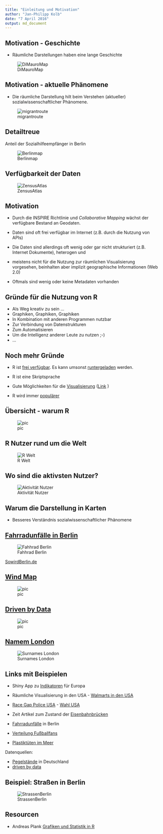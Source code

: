 ```yaml
---
title: "Einleitung und Motivation"
author: "Jan-Philipp Kolb"
date: "7 April 2016"
output: md_document
---
```


## Motivation - Geschichte

- Räumliche Darstellungen haben eine lange Geschichte

![DiMauroMap](https://raw.githubusercontent.com/Japhilko/GeoData/master/data/figure/FraMauroDetailedMap.jpeg.jpg)

## Motivation - aktuelle Phänomene

- Die räumliche Darstellung hilt beim Verstehen (aktueller) sozialwissenschaftlicher Phänomene.


![migrantroute](https://camo.githubusercontent.com/5cb1ec9daa4eac2f5ecfd2a6af1de67d8536bd2b/687474703a2f2f69636865662e626263692e636f2e756b2f6e6577732f3632342f63707370726f6470622f333246362f70726f64756374696f6e2f5f38353136343033315f6d696772616e745f6a6f75726e6579735f7475726b65795f746f5f6765726d616e795f3632342e706e67)

## Detailtreue

Anteil der Sozialhilfeempfänger in Berlin 

![Berlinmap](https://camo.githubusercontent.com/112bcb5d023a4bb5abfb4a3fedc8ec6f510fd4e0/687474703a2f2f7777772e74616765737370696567656c2e64652f696d616765732f736f7a69616c68696c6665656d706661656e6765722f313438373333362f352d666f726d617431312e6a7067)


## Verfügbarkeit der Daten

![ZensusAtlas](https://raw.githubusercontent.com/Japhilko/GeoData/master/data/figure/Zensus_Mannheim2.png)


## Motivation

- Durch die INSPIRE Richtlinie und *Collaborative Mapping* wächst der verfügbare Bestand an Geodaten.


- Daten sind oft frei verfügbar im Internet (z.B. durch die Nutzung von APIs)
- Die Daten sind allerdings oft wenig oder gar nicht strukturiert (z.B. Internet Dokumente), heterogen und
- meistens nicht für die Nutzung zur räumlichen Visualisierung vorgesehen, beinhalten aber implizit  geographische Informationen (Web 2.0)
- Oftmals sind wenig oder keine Metadaten vorhanden

## Gründe für die Nutzung von R

- Als Weg kreativ zu sein ...
- Graphiken, Graphiken, Graphiken
- In Kombination mit anderen Programmen nutzbar
- Zur Verbindung von Datenstrukturen
- Zum Automatisieren
- Um die Intelligenz anderer Leute zu nutzen ;-)
- ...


## Noch mehr Gründe

- R ist [frei verfügbar](http://www.inside-r.org/why-use-r). Es kann umsonst [runtergeladen](http://mirrors.softliste.de/cran/) werden.

- R ist eine Skriptsprache 
- Gute Möglichkeiten für die [Visualisierung](http://research.stowers-institute.org/efg/R/) ([Link](http://www.sr.bham.ac.uk/~ajrs/R/r-gallery.html) )

- R wird immer [populärer](https://twitter.com/josiahjdavis/status/559778930476220418)

## Übersicht - warum R

![pic](http://d287f0h5fel5hu.cloudfront.net/blog/wp-content/uploads/2013/06/bar-learn-r-img11.png)

## R Nutzer rund um die Welt

![R Welt](http://revolution-computing.typepad.com/.a/6a010534b1db25970b0191035099d8970c-pi)

## Wo sind die aktivsten Nutzer?

![Aktivität Nutzer](http://spatial.ly/wp-content/uploads/2013/06/r_activity.png)

## Warum die Darstellung in Karten

- Besseres Verständnis sozialwissenschaftlicher Phänomene

## [Fahrradunfälle in Berlin](http://michael-hoerz.de/maps/berlin-bike/)

![Fahhrad Berlin](https://asset0.torial.com/system/portfolio_item_images/production/2014/07/21/m5we1vmq6_preview_image_9678.jpg)

[SowirdBerlin.de](http://www.sowirdberlin.de/)


## [Wind Map](http://hint.fm/wind/)

![pic](http://www.flowjustflow.com/wp-content/gallery/hint-fm/high-res-3600.jpg)


## [Driven by Data](www.driven-by-data.net/)

![pic](http://driven-by-data.net/images/working-women-full.png)


## [Namem London](http://names.mappinglondon.co.uk/)

![Surnames London](http://mappinglondon.co.uk/wp-content/uploads/2011/11/surnames1.png)


## Links mit Beispielen

- Shiny App zu [Indikatoren](https://japhilko.shinyapps.io/Choropleths/) für Europa

- Räumliche Visualisierung in den USA - [Walmarts in den USA](https://rpubs.com/Radcliffe/walmart)
- [Race Gap Police USA](http://www.nytimes.com/interactive/2014/09/03/us/the-race-gap-in-americas-police-departments.html?_r=0) - [Wahl USA](http://fivethirtyeight.com/)

- Zeit Artikel zum Zustand der [Eisenbahnbrücken](http://detektor.fm/digital/datenjournalismus-interaktive-karte-zeigt-marode-deutsche-bahn-bruecken) 

- [Fahrradunfälle](http://michael-hoerz.de/maps/berlin-bike/) in Berlin

- [Verteilung Fußballfans](http://interaktiv.morgenpost.de/beta-fussballkarte/#7/51.258/10.756)


- [Plastiktüten im Meer](http://news.nationalgeographic.com/news/2014/07/140715-ocean-plastic-debris-trash-pacific-garbage-patch/)


Datenquellen: 

- [Pegelstände](https://www.pegelonline.wsv.de/gast/start) in Deutschland
- [driven by data](http://driven-by-data.net/)


## Beispiel: Straßen in Berlin

![StrassenBerlin](https://raw.githubusercontent.com/Japhilko/GeoData/master/data/figure/streets_Berlin2.png)

## Resourcen

- Andreas Plank [Grafiken und Statistik in R](http://www.chironomidaeproject.com/fileadmin/downloads/Formeln_in_R.pdf)

